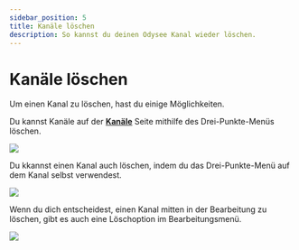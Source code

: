 ---
sidebar_position: 5
title: Kanäle löschen
description: So kannst du deinen Odysee Kanal wieder löschen.
---

# Kanäle löschen

Um einen Kanal zu löschen, hast du einige Möglichkeiten.


Du kannst Kanäle auf der **[Kanäle](https://odysee.com/$/channels)** Seite mithilfe des Drei-Punkte-Menüs löschen.

![](https://i.imgur.com/SLP1Axa.png)

Du kkannst einen Kanal auch löschen, indem du das Drei-Punkte-Menü auf dem Kanal selbst verwendest.


![](https://i.imgur.com/CNcFzOy.png)

Wenn du dich entscheidest, einen Kanal mitten in der Bearbeitung zu löschen, gibt es auch eine Löschoption im Bearbeitungsmenü.

![](https://i.imgur.com/7F8uSTA.png)
